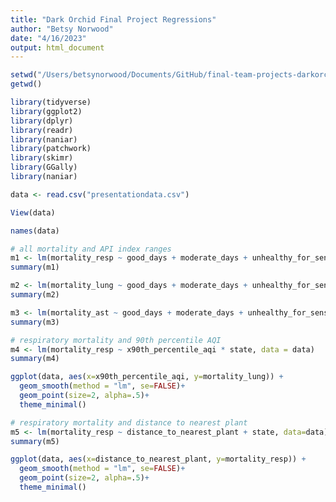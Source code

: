 ```yaml
---
title: "Dark Orchid Final Project Regressions"
author: "Betsy Norwood"
date: "4/16/2023"
output: html_document
---
```

```r

setwd("/Users/betsynorwood/Documents/GitHub/final-team-projects-darkorchid/DarkOrchid/Individual Work/Norwood")
getwd()

library(tidyverse)
library(ggplot2)
library(dplyr)
library(readr)
library(naniar)
library(patchwork)
library(skimr)
library(GGally)
library(naniar)

data <- read.csv("presentationdata.csv")

View(data)

```


```r
names(data)

# all mortality and API index ranges 
m1 <- lm(mortality_resp ~ good_days + moderate_days + unhealthy_for_sensitive_groups_days + unhealthy_days + very_unhealthy_days + hazardous_days , data = data) 
summary(m1)

m2 <- lm(mortality_lung ~ good_days + moderate_days + unhealthy_for_sensitive_groups_days + unhealthy_days + very_unhealthy_days + hazardous_days , data = data) 
summary(m2)

m3 <- lm(mortality_ast ~ good_days + moderate_days + unhealthy_for_sensitive_groups_days + unhealthy_days + very_unhealthy_days + hazardous_days , data = data) 
summary(m3)

# respiratory mortality and 90th percentile AQI 
m4 <- lm(mortality_resp ~ x90th_percentile_aqi * state, data = data)
summary(m4)

ggplot(data, aes(x=x90th_percentile_aqi, y=mortality_lung)) +
  geom_smooth(method = "lm", se=FALSE)+
  geom_point(size=2, alpha=.5)+ 
  theme_minimal()

# respiratory mortality and distance to nearest plant 
m5 <- lm(mortality_resp ~ distance_to_nearest_plant + state, data=data)
summary(m5)

ggplot(data, aes(x=distance_to_nearest_plant, y=mortality_resp)) +
  geom_smooth(method = "lm", se=FALSE)+
  geom_point(size=2, alpha=.5)+ 
  theme_minimal()

```



